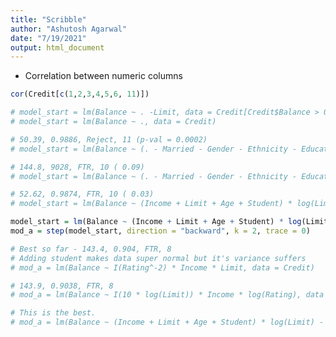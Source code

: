 ```yaml
---
title: "Scribble"
author: "Ashutosh Agarwal"
date: "7/19/2021"
output: html_document
---
```


  - Correlation between numeric columns
  
```r
cor(Credit[c(1,2,3,4,5,6, 11)])
```

```r
# model_start = lm(Balance ~ . -Limit, data = Credit[Credit$Balance > 0, ])
# model_start = lm(Balance ~ ., data = Credit)

# 50.39, 0.9886, Reject, 11 (p-val = 0.0002)
# model_start = lm(Balance ~ (. - Married - Gender - Ethnicity - Education - Cards) * I(10 * log(Limit)), data = Credit)

# 144.8, 9028, FTR, 10 ( 0.09)
# model_start = lm(Balance ~ (. - Married - Gender - Ethnicity - Education - Cards - Student) * I(10 * log(Limit)), data = Credit)

# 52.62, 0.9874, FTR, 10 ( 0.03)
# model_start = lm(Balance ~ (Income + Limit + Age + Student) * log(Limit), data = Credit)

model_start = lm(Balance ~ (Income + Limit + Age + Student) * log(Limit) - Age:log(Limit), data = Credit)
mod_a = step(model_start, direction = "backward", k = 2, trace = 0)
```

```r
# Best so far - 143.4, 0.904, FTR, 8
# Adding student makes data super normal but it's variance suffers
# mod_a = lm(Balance ~ I(Rating^-2) * Income * Limit, data = Credit)

# 143.9, 0.9038, FTR, 8
# mod_a = lm(Balance ~ I(10 * log(Limit)) * Income * log(Rating), data = Credit)

# This is the best.
# mod_a = lm(Balance ~ (Income + Limit + Age + Student) * log(Limit) - Age:log(Limit), data = Credit)
```